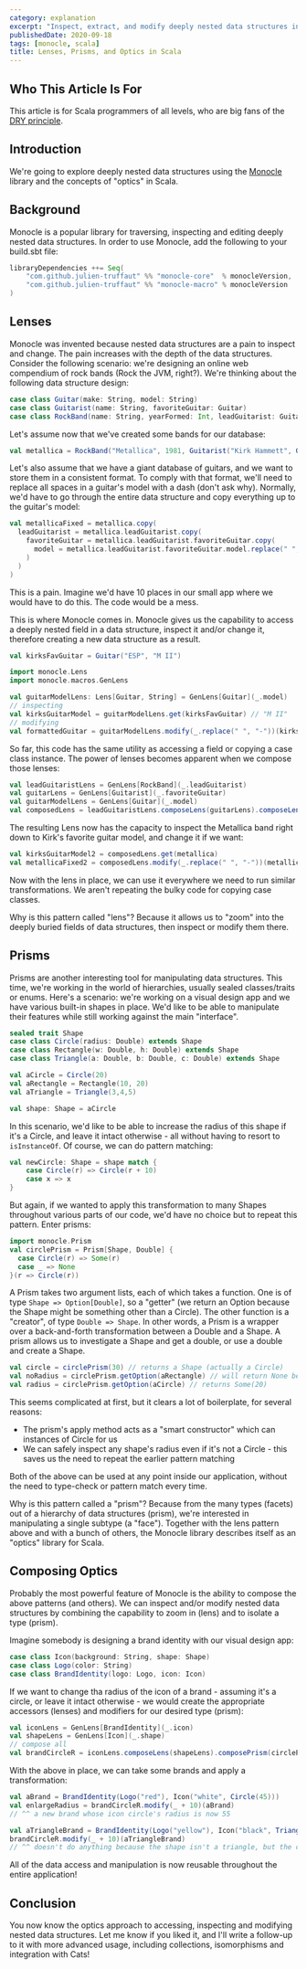 ```yaml
---
category: explanation
excerpt: "Inspect, extract, and modify deeply nested data structures in Scala with ease: discover a powerful method to handle complex data effortlessly"
publishedDate: 2020-09-18
tags: [monocle, scala]
title: Lenses, Prisms, and Optics in Scala
---
```


## Who This Article Is For

This article is for Scala programmers of all levels, who are big fans of the [DRY principle](https://en.wikipedia.org/wiki/Don%27t_repeat_yourself).

## Introduction

We're going to explore deeply nested data structures using the [Monocle](https://www.optics.dev/Monocle) library and the concepts of "optics" in Scala.

## Background

Monocle is a popular library for traversing, inspecting and editing deeply nested data structures. In order to use Monocle, add the following to your build.sbt file:

```scala
libraryDependencies ++= Seq(
    "com.github.julien-truffaut" %% "monocle-core"  % monocleVersion,
    "com.github.julien-truffaut" %% "monocle-macro" % monocleVersion
)
```

## Lenses

Monocle was invented because nested data structures are a pain to inspect and change. The pain increases with the depth of the data structures. Consider the following scenario: we're designing an online web compendium of rock bands (Rock the JVM, right?). We're thinking about the following data structure design:

```scala
case class Guitar(make: String, model: String)
case class Guitarist(name: String, favoriteGuitar: Guitar)
case class RockBand(name: String, yearFormed: Int, leadGuitarist: Guitarist)
```

Let's assume now that we've created some bands for our database:

```scala
val metallica = RockBand("Metallica", 1981, Guitarist("Kirk Hammett", Guitar("ESP", "M II")))
```

Let's also assume that we have a giant database of guitars, and we want to store them in a consistent format. To comply with that format, we'll need to replace all spaces in a guitar's model with a dash (don't ask why). Normally, we'd have to go through the entire data structure and copy everything up to the guitar's model:

```scala
val metallicaFixed = metallica.copy(
  leadGuitarist = metallica.leadGuitarist.copy(
    favoriteGuitar = metallica.leadGuitarist.favoriteGuitar.copy(
      model = metallica.leadGuitarist.favoriteGuitar.model.replace(" ", "-")
    )
  )
)
```

This is a pain. Imagine we'd have 10 places in our small app where we would have to do this. The code would be a mess.

This is where Monocle comes in. Monocle gives us the capability to access a deeply nested field in a data structure, inspect it and/or change it, therefore creating a new data structure as a result.

```scala
val kirksFavGuitar = Guitar("ESP", "M II")

import monocle.Lens
import monocle.macros.GenLens

val guitarModelLens: Lens[Guitar, String] = GenLens[Guitar](_.model)
// inspecting
val kirksGuitarModel = guitarModelLens.get(kirksFavGuitar) // "M II"
// modifying
val formattedGuitar = guitarModelLens.modify(_.replace(" ", "-"))(kirksFavGuitar) // Guitar("ESP", "M-II")
```

So far, this code has the same utility as accessing a field or copying a case class instance. The power of lenses becomes apparent when we compose those lenses:

```scala
val leadGuitaristLens = GenLens[RockBand](_.leadGuitarist)
val guitarLens = GenLens[Guitarist](_.favoriteGuitar)
val guitarModelLens = GenLens[Guitar](_.model)
val composedLens = leadGuitaristLens.composeLens(guitarLens).composeLens(guitarModelLens)
```

The resulting Lens now has the capacity to inspect the Metallica band right down to Kirk's favorite guitar model, and change it if we want:

```scala
val kirksGuitarModel2 = composedLens.get(metallica)
val metallicaFixed2 = composedLens.modify(_.replace(" ", "-"))(metallica)
```

Now with the lens in place, we can use it everywhere we need to run similar transformations. We aren't repeating the bulky code for copying case classes.

Why is this pattern called "lens"? Because it allows us to "zoom" into the deeply buried fields of data structures, then inspect or modify them there.

## Prisms

Prisms are another interesting tool for manipulating data structures. This time, we're working in the world of hierarchies, usually sealed classes/traits or enums. Here's a scenario: we're working on a visual design app and we have various built-in shapes in place. We'd like to be able to manipulate their features while still working against the main "interface".

```scala
sealed trait Shape
case class Circle(radius: Double) extends Shape
case class Rectangle(w: Double, h: Double) extends Shape
case class Triangle(a: Double, b: Double, c: Double) extends Shape

val aCircle = Circle(20)
val aRectangle = Rectangle(10, 20)
val aTriangle = Triangle(3,4,5)

val shape: Shape = aCircle
```

In this scenario, we'd like to be able to increase the radius of this shape if it's a Circle, and leave it intact otherwise - all without having to resort to `isInstanceOf`. Of course, we can do pattern matching:

```scala
val newCircle: Shape = shape match {
    case Circle(r) => Circle(r + 10)
    case x => x
}
```

But again, if we wanted to apply this transformation to many Shapes throughout various parts of our code, we'd have no choice but to repeat this pattern. Enter prisms:

```scala
import monocle.Prism
val circlePrism = Prism[Shape, Double] {
  case Circle(r) => Some(r)
  case _ => None
}(r => Circle(r))
```

A Prism takes two argument lists, each of which takes a function. One is of type `Shape => Option[Double]`, so a "getter" (we return an Option because the Shape might be something other than a Circle). The other function is a "creator", of type `Double => Shape`. In other words, a Prism is a wrapper over a back-and-forth transformation between a Double and a Shape. A prism allows us to investigate a Shape and get a double, or use a double and create a Shape.

```scala
val circle = circlePrism(30) // returns a Shape (actually a Circle)
val noRadius = circlePrism.getOption(aRectangle) // will return None because that shape is not a Circle
val radius = circlePrism.getOption(aCircle) // returns Some(20)
```

This seems complicated at first, but it clears a lot of boilerplate, for several reasons:

- The prism's apply method acts as a "smart constructor" which can instances of Circle for us
- We can safely inspect any shape's radius even if it's not a Circle - this saves us the need to repeat the earlier pattern matching

Both of the above can be used at any point inside our application, without the need to type-check or pattern match every time.

Why is this pattern called a "prism"? Because from the many types (facets) out of a hierarchy of data structures (prism), we're interested in manipulating a single subtype (a "face"). Together with the lens pattern above and with a bunch of others, the Monocle library describes itself as an "optics" library for Scala.

## Composing Optics

Probably the most powerful feature of Monocle is the ability to compose the above patterns (and others). We can inspect and/or modify nested data structures by combining the capability to zoom in (lens) and to isolate a type (prism).

Imagine somebody is designing a brand identity with our visual design app:

```scala
case class Icon(background: String, shape: Shape)
case class Logo(color: String)
case class BrandIdentity(logo: Logo, icon: Icon)
```

If we want to change tha radius of the icon of a brand - assuming it's a circle, or leave it intact otherwise - we would create the appropriate accessors (lenses) and modifiers for our desired type (prism):

```scala
val iconLens = GenLens[BrandIdentity](_.icon)
val shapeLens = GenLens[Icon](_.shape)
// compose all
val brandCircleR = iconLens.composeLens(shapeLens).composePrism(circlePrism)
```

With the above in place, we can take some brands and apply a transformation:

```scala
val aBrand = BrandIdentity(Logo("red"), Icon("white", Circle(45)))
val enlargeRadius = brandCircleR.modify(_ + 10)(aBrand)
// ^^ a new brand whose icon circle's radius is now 55

val aTriangleBrand = BrandIdentity(Logo("yellow"), Icon("black", Triangle(3,4,5)))
brandCircleR.modify(_ + 10)(aTriangleBrand)
// ^^ doesn't do anything because the shape isn't a triangle, but the code is 100% safe
```

All of the data access and manipulation is now reusable throughout the entire application!

## Conclusion

You now know the optics approach to accessing, inspecting and modifying nested data structures. Let me know if you liked it, and I'll write a follow-up to it with more advanced usage, including collections, isomorphisms and integration with Cats!
